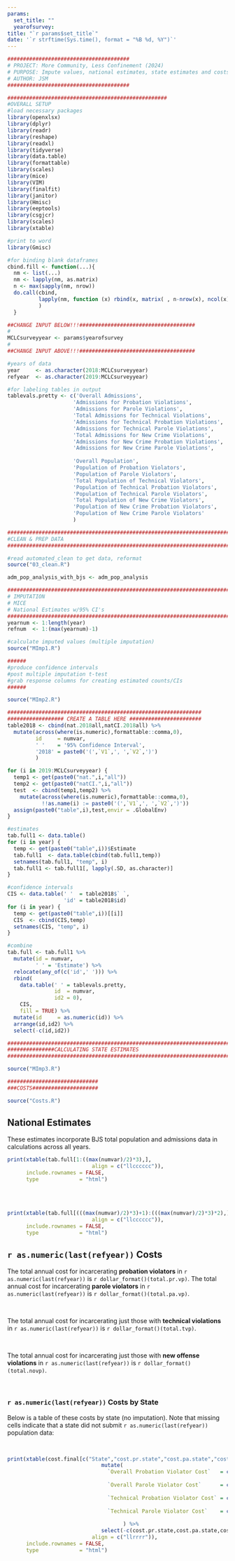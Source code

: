 ```yaml
---
params:
  set_title: ""
  yearofsurvey: 
title: "`r params$set_title`"
date: '`r strftime(Sys.time(), format = "%B %d, %Y")`'
---
```


```r
#######################################
# PROJECT: More Community, Less Confinement (2024)
# PURPOSE: Impute values, national estimates, state estimates and costs
# AUTHOR: JSM
#######################################

###################################################
#OVERALL SETUP
#load necessary packages
library(openxlsx)
library(dplyr)
library(readr)
library(reshape)
library(readxl)
library(tidyverse)
library(data.table)
library(formattable)
library(scales)
library(mice)
library(VIM)
library(finalfit)
library(janitor)
library(Hmisc)
library(eeptools)
library(csgjcr)
library(scales)
library(xtable)

#print to word
library(Gmisc)

#for binding blank dataframes
cbind.fill <- function(...){
  nm <- list(...) 
  nm <- lapply(nm, as.matrix)
  n <- max(sapply(nm, nrow)) 
  do.call(cbind, 
          lapply(nm, function (x) rbind(x, matrix( , n-nrow(x), ncol(x))))
          ) 
  }

##CHANGE INPUT BELOW!!!#####################################
#
MCLCsurveyyear <- params$yearofsurvey
#
##CHANGE INPUT ABOVE!!!#####################################

#years of data
year     <- as.character(2018:MCLCsurveyyear)
refyear  <- as.character(2019:MCLCsurveyyear)

#for labeling tables in output
tablevals.pretty <- c('Overall Admissions',
                     'Admissions for Probation Violations',
                     'Admissions for Parole Violations',
                     'Total Admissions for Technical Violations',
                     'Admissions for Technical Probation Violations',
                     'Admissions for Technical Parole Violations',
                     'Total Admissions for New Crime Violations',
                     'Admissions for New Crime Probation Violations',
                     'Admissions for New Crime Parole Violations',
                     
                     'Overall Population',
                     'Population of Probation Violators',
                     'Population of Parole Violators',
                     'Total Population of Technical Violators',
                     'Population of Technical Probation Violators',
                     'Population of Technical Parole Violators',
                     'Total Population of New Crime Violators',
                     'Population of New Crime Probation Violators',
                     'Population of New Crime Parole Violators'
                     )

################################################################################
#CLEAN & PREP DATA
################################################################################

#read automated_clean to get data, reformat
source("03_clean.R")

adm_pop_analysis_with_bjs <- adm_pop_analysis

################################################################################
# IMPUTATION
# MICE
# National Estimates w/95% CI's
################################################################################
yearnum <- 1:length(year)
refnum  <- 1:(max(yearnum)-1)

#calculate imputed values (multiple imputation)
source("MImp1.R")

######
#produce confidence intervals
#post multiple imputation t-test
#grab response columns for creating estimated counts/CIs
######

source("MImp2.R")

##############################################################
################## CREATE A TABLE HERE #######################
table2018 <- cbind(nat.2018all,natCI.2018all) %>%
  mutate(across(where(is.numeric),formattable::comma,0),
         id     = numvar,
         ' '    = '95% Confidence Interval',
         '2018' = paste0('(',`V1`,', ',`V2`,')')
         )

for (i in 2019:MCLCsurveyyear) {
  temp1 <- get(paste0("nat.",i,"all"))
  temp2 <- get(paste0("natCI.",i,"all"))
  test  <- cbind(temp1,temp2) %>%
    mutate(across(where(is.numeric),formattable::comma,0),
           !!as.name(i) := paste0('(',`V1`,', ',`V2`,')'))
  assign(paste0("table",i),test,envir = .GlobalEnv)
}

#estimates
tab.full1 <- data.table()
for (i in year) {
  temp <- get(paste0("table",i))$Estimate
  tab.full1  <- data.table(cbind(tab.full1,temp))
  setnames(tab.full1, "temp", i)
  tab.full1 <- tab.full1[, lapply(.SD, as.character)]
}

#confidence intervals
CIS <- data.table(' '  = table2018$` `,
                  'id' = table2018$id)
for (i in year) {
  temp <- get(paste0("table",i))[[i]]
  CIS  <- cbind(CIS,temp)
  setnames(CIS, "temp", i)
}

#combine
tab.full <- tab.full1 %>%
  mutate(id = numvar,
         ' ' = 'Estimate') %>%
  relocate(any_of(c('id',' '))) %>%
  rbind(
    data.table(' ' = tablevals.pretty,
               id  = numvar,
               id2 = 0),
    CIS,
    fill = TRUE) %>%
  mutate(id     = as.numeric(id)) %>%
  arrange(id,id2) %>%
  select(-c(id,id2))

#############################################################################
###############CALCULATING STATE ESTIMATES
#############################################################################

source("MImp3.R")

#############################
###COSTS#####################

source("Costs.R")

```

## National Estimates

These estimates incorporate BJS total population and admissions data in calculations across all years.

```r

print(xtable(tab.full[1:((max(numvar)/2)*3),],
                           align = c("llcccccc")),
      include.rownames = FALSE,
      type             = "html")

```

<br>
<br>

```r
print(xtable(tab.full[(((max(numvar)/2)*3)+1):(((max(numvar)/2)*3)*2),],
                           align = c("llcccccc")),
      include.rownames = FALSE,
      type             = "html")
```

## `r as.numeric(last(refyear))` Costs

The total annual cost for incarcerating **probation violators** in `r as.numeric(last(refyear))` is `r dollar_format()(total.pr.vp)`. The total annual cost for incarcerating **parole violators** in `r as.numeric(last(refyear))` is `r dollar_format()(total.pa.vp)`.

<br>

\noindent The total annual cost for incarcerating just those with **technical violations** in `r as.numeric(last(refyear))` is `r dollar_format()(total.tvp)`.

<br>

\noindent The total annual cost for incarcerating just those with **new offense violations** in `r as.numeric(last(refyear))` is `r dollar_format()(total.novp)`.

<br>

### `r as.numeric(last(refyear))` Costs by State

Below is a table of these costs by state (no imputation). Note that missing cells indicate that a state did not submit `r as.numeric(last(refyear))` population data:

<br>

```r
print(xtable(cost.final[c("State","cost.pr.state","cost.pa.state","cost.tpr.state","cost.tpa.state")] %>%
                              mutate(
                                `Overall Probation Violator Cost`   = case_when(cost.pr.state >=0 ~ dollar_format()(cost.pr.state),
                                                                                  TRUE ~ NA_character_),
                                `Overall Parole Violator Cost`      = case_when(cost.pa.state >=0 ~ dollar_format()(cost.pa.state),
                                                                                  TRUE ~ NA_character_),
                                `Technical Probation Violator Cost` = case_when(cost.tpr.state >=0 ~ dollar_format()(cost.tpr.state),
                                                                                  TRUE ~ NA_character_),
                                `Technical Parole Violator Cost`    = case_when(cost.tpa.state >=0 ~ dollar_format()(cost.tpa.state),
                                                                                  TRUE ~ NA_character_)
                                     ) %>%
                              select(-c(cost.pr.state,cost.pa.state,cost.tpr.state,cost.tpa.state)),
                           align = c("llrrrr")),
      include.rownames = FALSE,
      type             = "html")
```
